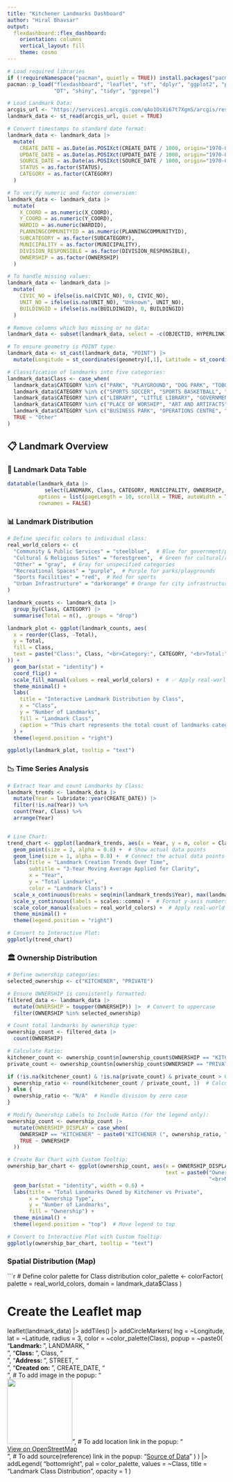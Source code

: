 ---
title: "Kitchener Landmarks Dashboard"
author: "Hiral Bhavsar"
output: 
  flexdashboard::flex_dashboard:
    orientation: columns
    vertical_layout: fill
    theme: cosmo
---


```{r setup, include=FALSE}
# Load required libraries
if (!requireNamespace("pacman", quietly = TRUE)) install.packages("pacman")
pacman::p_load("flexdashboard", "leaflet", "sf", "dplyr", "ggplot2", "plotly", 
               "DT", "shiny", "tidyr", "ggrepel")

# Load Landmark Data:
arcgis_url <- "https://services1.arcgis.com/qAo1OsXi67t7XgmS/arcgis/rest/services/Landmarks/FeatureServer/0/query?outFields=*&where=1%3D1&f=geojson"
landmark_data <- st_read(arcgis_url, quiet = TRUE)

# Convert timestamps to standard date format:
landmark_data <- landmark_data |>
  mutate(
    CREATE_DATE = as.Date(as.POSIXct(CREATE_DATE / 1000, origin="1970-01-01")),
    UPDATE_DATE = as.Date(as.POSIXct(UPDATE_DATE / 1000, origin="1970-01-01")),
    SOURCE_DATE = as.Date(as.POSIXct(SOURCE_DATE / 1000, origin="1970-01-01")),
    STATUS = as.factor(STATUS),
    CATEGORY = as.factor(CATEGORY)
  )

# To verify numeric and factor conversion:
landmark_data <- landmark_data |>
  mutate(
    X_COORD = as.numeric(X_COORD),
    Y_COORD = as.numeric(Y_COORD),
    WARDID = as.numeric(WARDID),
    PLANNINGCOMMUNITYID = as.numeric(PLANNINGCOMMUNITYID),
    SUBCATEGORY = as.factor(SUBCATEGORY),
    MUNICIPALITY = as.factor(MUNICIPALITY),
    DIVISION_RESPONSIBLE = as.factor(DIVISION_RESPONSIBLE),
    OWNERSHIP = as.factor(OWNERSHIP)
  )

# To handle missing values:
landmark_data <- landmark_data |>
  mutate(
    CIVIC_NO = ifelse(is.na(CIVIC_NO), 0, CIVIC_NO),
    UNIT_NO = ifelse(is.na(UNIT_NO), "Unknown", UNIT_NO),
    BUILDINGID = ifelse(is.na(BUILDINGID), 0, BUILDINGID)
  )

# Remove columns which has missing or no data:
landmark_data <- subset(landmark_data, select = -c(OBJECTID, HYPERLINK))

# To ensure geometry is POINT type:
landmark_data <- st_cast(landmark_data, "POINT") |>
  mutate(Longitude = st_coordinates(geometry)[,1], Latitude = st_coordinates(geometry)[,2])

# Classification of landmarks into five categories: 
landmark_data$Class <- case_when(
  landmark_data$CATEGORY %in% c("PARK", "PLAYGROUND", "DOG PARK", "TOBOGGAN HILL", "GOLF COURSE") ~ "Recreational Spaces",
  landmark_data$CATEGORY %in% c("SPORTS SOCCER", "SPORTS BASKETBALL", "SPORTS TENNIS COURT", "SPORTS CRICKET", "SPORTS BALLDIAMOND", "SPORTS ARENA", "SPORTS POOL", "SPORTS MISC") ~ "Sports Facilities",
  landmark_data$CATEGORY %in% c("LIBRARY", "LITTLE LIBRARY", "GOVERNMENT SERVICE", "EMERGENCY SERVICE", "SENIOR CARE FACILITY", "VULNERABLE SERVICES") ~ "Community & Public Services",
  landmark_data$CATEGORY %in% c("PLACE OF WORSHIP", "ART AND ARTIFACTS", "INDIGENOUS RESOURCES", "CEMETERY") ~ "Cultural & Religious Sites",
  landmark_data$CATEGORY %in% c("BUSINESS PARK", "OPERATIONS CENTRE", "COMMUNITY RESOURCE", "EDUCATION FACILITY") ~ "Urban Infrastructure",
  TRUE ~ "Other"
)
```

## 📋 Landmark Overview {.tabset}

### 🏢 Landmark Data Table

```{r}
datatable(landmark_data |>
            select(LANDMARK, Class, CATEGORY, MUNICIPALITY, OWNERSHIP, WARDID, CREATE_DATE),
          options = list(pageLength = 10, scrollX = TRUE, autoWidth = TRUE, searchHighlight = TRUE),
          rownames = FALSE)
```

### 📊 Landmark Distribution

```{r}
# Define specific colors to individual class:
real_world_colors <- c(
  "Community & Public Services" = "steelblue",  # Blue for government/public services
  "Cultural & Religious Sites" = "forestgreen",  # Green for cultural/religious places
  "Other" = "gray",  # Gray for unspecified categories
  "Recreational Spaces" = "purple",  # Purple for parks/playgrounds
  "Sports Facilities" = "red",  # Red for sports
  "Urban Infrastructure" = "darkorange" # Orange for city infrastructure
)

landmark_counts <- landmark_data |>
  group_by(Class, CATEGORY) |>
  summarise(Total = n(), .groups = "drop")

landmark_plot <- ggplot(landmark_counts, aes(
  x = reorder(Class, -Total),  
  y = Total,
  fill = Class,
  text = paste("Class:", Class, "<br>Category:", CATEGORY, "<br>Total:", Total)
)) +
  geom_bar(stat = "identity") +  
  coord_flip() +
  scale_fill_manual(values = real_world_colors) +  # ✅ Apply real-world colors here
  theme_minimal() +
  labs(
    title = "Interactive Landmark Distribution by Class",
    x = "Class",
    y = "Number of Landmarks",
    fill = "Landmark Class",
    caption = "This chart represents the total count of landmarks categorized by Class and Category."
  ) +
  theme(legend.position = "right")

ggplotly(landmark_plot, tooltip = "text")

```

### 📉 Time Series Analysis
```{r}
# Extract Year and count Landmarks by Class:
landmark_trends <- landmark_data |>
  mutate(Year = lubridate::year(CREATE_DATE)) |>
  filter(!is.na(Year)) %>%
  count(Year, Class) %>%
  arrange(Year)


# Line Chart:
trend_chart <- ggplot(landmark_trends, aes(x = Year, y = n, color = Class)) +
  geom_point(size = 2, alpha = 0.8) +  # Show actual data points
  geom_line(size = 1, alpha = 0.8) +  # Connect the actual data points
  labs(title = "Landmark Creation Trends Over Time",
       subtitle = "3-Year Moving Average Applied for Clarity",
       x = "Year", 
       y = "Total Landmarks",
       color = "Landmark Class") +
  scale_x_continuous(breaks = seq(min(landmark_trends$Year), max(landmark_trends$Year), by = 3)) +  # Reduce x-axis clutter
  scale_y_continuous(labels = scales::comma) +  # Format y-axis numbers
  scale_color_manual(values = real_world_colors) +  # Apply real-world colors
  theme_minimal() +
  theme(legend.position = "right")

# Convert to Interactive Plot:
ggplotly(trend_chart)

```
### 🏛 Ownership Distribution 

```{r}
# Define ownership categories:
selected_ownership <- c("KITCHENER", "PRIVATE")

# Ensure OWNERSHIP is consistently formatted:
filtered_data <- landmark_data |>
  mutate(OWNERSHIP = toupper(OWNERSHIP)) |>  # Convert to uppercase
  filter(OWNERSHIP %in% selected_ownership)

# Count total landmarks by ownership type:
ownership_count <- filtered_data |>
  count(OWNERSHIP)

# Calculate Ratio:
kitchener_count <- ownership_count$n[ownership_count$OWNERSHIP == "KITCHENER"]
private_count <- ownership_count$n[ownership_count$OWNERSHIP == "PRIVATE"]

if (!is.na(kitchener_count) & !is.na(private_count) & private_count > 0) {
  ownership_ratio <- round(kitchener_count / private_count, 1)  # Calculate how many times more
} else {
  ownership_ratio <- "N/A"  # Handle division by zero case
}

# Modify Ownership Labels to Include Ratio (for the legend only):
ownership_count <- ownership_count |>
  mutate(OWNERSHIP_DISPLAY = case_when(
    OWNERSHIP == "KITCHENER" ~ paste0("KITCHENER (", ownership_ratio, "x more than PRIVATE)"),
    TRUE ~ OWNERSHIP
  ))

# Create Bar Chart with Custom Tooltip:
ownership_bar_chart <- ggplot(ownership_count, aes(x = OWNERSHIP_DISPLAY, y = n, fill = OWNERSHIP_DISPLAY, 
                                                   text = paste0("Ownership: ", OWNERSHIP, 
                                                                 "<br>Number of Landmarks: ", n))) +
  geom_bar(stat = "identity", width = 0.6) +
  labs(title = "Total Landmarks Owned by Kitchener vs Private",
       x = "Ownership Type", 
       y = "Number of Landmarks",
       fill = "Ownership") +
  theme_minimal() +
  theme(legend.position = "top")  # Move legend to top

# Convert to Interactive Plot with Custom Tooltip:
ggplotly(ownership_bar_chart, tooltip = "text")


```

### Spatial Distribution (Map)
```{r}
# Define color palette for Class distribution
color_palette <- colorFactor(
  palette = real_world_colors,
  domain = landmark_data$Class
)

# Create the Leaflet map
leaflet(landmark_data) |>
  addTiles() |>
  addCircleMarkers(
    lng = ~Longitude, 
    lat = ~Latitude,
    radius = 3,
    color = ~color_palette(Class),
    popup = ~paste0(
      "<strong>Landmark: </strong>", LANDMARK, "<br>",
      "<strong>Class: </strong>", Class, "<br>",
      "<strong>Address: </strong>", STREET, "<br>",
      "<strong>Created on: </strong>", CREATE_DATE, "<br>",
      # To add image in the popup:
     "<br/><img src = 'https://encrypted-tbn0.gstatic.com/images?q=tbn:ANd9GcQUKAYuOjghdYK7J3p_Z27HOBjg04p0lAILPA&s' width = '150px'>",
     # To add location link in the popup:
      "<br/><a href='https://www.openstreetmap.org/?mlat=", Latitude, "&mlon=", Longitude, "' target='_blank'>View on OpenStreetMap</a><br>",
     # To add source(reference) link in the popup:
      "<a href='https://open-kitchenergis.opendata.arcgis.com/datasets/5dbeed2b0f5e4905934436709b4ac7f8_0/explore' target='_blank'>Source of Data</a>"
    )
  ) |>
  addLegend(
    "bottomright",
    pal = color_palette,
    values = ~Class,
    title = "Landmark Class Distribution",
    opacity = 1
  )



